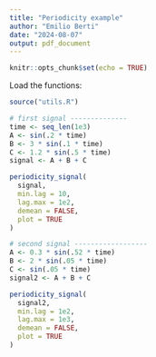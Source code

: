 ```yaml
---
title: "Periodicity example"
author: "Emilio Berti"
date: "2024-08-07"
output: pdf_document
---
```


```r
knitr::opts_chunk$set(echo = TRUE)
```

Load the functions:
```r
source("utils.R")
```

```r
# first signal --------------
time <- seq_len(1e3)
A <- sin(.2 * time)
B <- 3 * sin(.1 * time)
C <- 1.2 * sin(.5 * time)
signal <- A + B + C

periodicity_signal(
  signal,
  min.lag = 10,
  lag.max = 1e2,
  demean = FALSE,
  plot = TRUE
)
```

```r
# second signal ------------------
A <- 0.3 * sin(.52 * time)
B <- 2 * sin(.05 * time)
C <- sin(.05 * time)
signal2 <- A + B + C

periodicity_signal(
  signal2,
  min.lag = 1e2,
  lag.max = 1e3,
  demean = FALSE,
  plot = TRUE
)
```